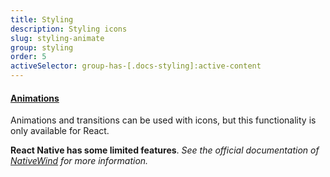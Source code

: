 ```yaml
---
title: Styling
description: Styling icons
slug: styling-animate
group: styling
order: 5
activeSelector: group-has-[.docs-styling]:active-content
---
```


#### [Animations](https://tailwindcss.com/docs/animation)
Animations and transitions can be used with icons,
but this functionality is only available for React.

**React Native has some limited features**. _See the official documentation of [NativeWind](https://www.nativewind.dev/core-concepts/states) for more information._
